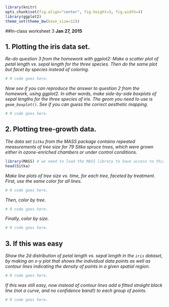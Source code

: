 ```r
library(knitr)
opts_chunk$set(fig.align="center", fig.height=3, fig.width=4)
library(ggplot2)
theme_set(theme_bw(base_size=12))
```
##In-class worksheet 3
**Jan 27, 2015**

## 1. Plotting the iris data set.
*Re-do question 3 from the homework with ggplot2: Make a scatter plot of petal length vs. sepal length for the three species. Then do the same plot but facet by species instead of coloring.*
```r
# R code goes here.
```

*Now see if you can reproduce the answer to question 2 from the homework, using ggplot2. In other words, make side-by-side boxplots of sepal lengths for the three species of iris. The geom you need to use is `geom_boxplot()`. See if you can guess the correct aesthetic mapping.*
```r
# R code goes here.
```

## 2. Plotting tree-growth data.
*The data set `Sitka` from the MASS package contains repeated measurements of tree size for 79 Sitka spruce trees, which were grown either in ozone-enriched chambers or under control conditions.*

```r
library(MASS) # we need to load the MASS library to have access to this dataset
head(Sitka)
```

*Make line plots of tree size vs. time, for each tree, faceted  by treatment. First, use the same color for all lines.*
```r
# R code goes here.
```

*Then, color by tree.*
```r
# R code goes here.
```

*Finally, color by size.*
```r
# R code goes here.
```


## 3. If this was easy

*Show the 2d distribution of petal length vs. sepal length in the `iris` dataset, by making an x-y plot that shows the individual data points as well as contour lines indicating the density of points in a given spatial region.*
```r
# R code goes here.
```

*If this was still easy, now instead of contour lines add a fitted straight black line (not a curve, and no confidence band!) to each group of points.*
```r
# R code goes here.
```
